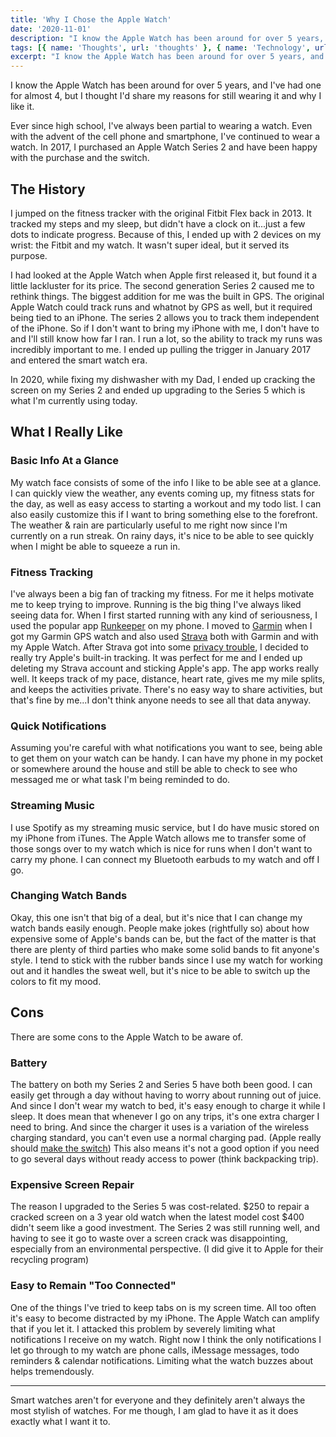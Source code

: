 ```yaml
---
title: 'Why I Chose the Apple Watch'
date: '2020-11-01'
description: "I know the Apple Watch has been around for over 5 years, and I've had one for almost 4, but I thought I'd share my reasons for still wearing it and why I like it."
tags: [{ name: 'Thoughts', url: 'thoughts' }, { name: 'Technology', url: 'technology' }, { name: 'Apple', url: 'apple' }]
excerpt: "I know the Apple Watch has been around for over 5 years, and I've had one for almost 4, but I thought I'd share my reasons for still wearing it and why I like it."
---
```


I know the Apple Watch has been around for over 5 years, and I've had one for almost 4, but I thought I'd share my reasons for still wearing it and why I like it.

Ever since high school, I've always been partial to wearing a watch. Even with the advent of the cell phone and smartphone, I've continued to wear a watch. In 2017, I purchased an Apple Watch Series 2 and have been happy with the purchase and the switch.

<PostImage src="/images/posts/2020-11-01-apple-watch/applewatch.jpg" alt="My Apple Watch" width={1199} height={898} shadowed centered />

## The History

I jumped on the fitness tracker with the original Fitbit Flex back in 2013. It tracked my steps and my sleep, but didn't have a clock on it...just a few dots to indicate progress. Because of this, I ended up with 2 devices on my wrist: the Fitbit and my watch. It wasn't super ideal, but it served its purpose.

I had looked at the Apple Watch when Apple first released it, but found it a little lackluster for its price. The second generation Series 2 caused me to rethink things. The biggest addition for me was the built in GPS. The original Apple Watch could track runs and whatnot by GPS as well, but it required being tied to an iPhone. The series 2 allows you to track them independent of the iPhone. So if I don't want to bring my iPhone with me, I don't have to and I'll still know how far I ran. I run a lot, so the ability to track my runs was incredibly important to me. I ended up pulling the trigger in January 2017 and entered the smart watch era.

In 2020, while fixing my dishwasher with my Dad, I ended up cracking the screen on my Series 2 and ended up upgrading to the Series 5 which is what I'm currently using today.

## What I Really Like

### Basic Info At a Glance

My watch face consists of some of the info I like to be able see at a glance. I can quickly view the weather, any events coming up, my fitness stats for the day, as well as easy access to starting a workout and my todo list. I can also easily customize this if I want to bring something else to the forefront. The weather & rain are particularly useful to me right now since I'm currently on a run streak. On rainy days, it's nice to be able to see quickly when I might be able to squeeze a run in.

### Fitness Tracking

I've always been a big fan of tracking my fitness. For me it helps motivate me to keep trying to improve. Running is the big thing I've always liked seeing data for. When I first started running with any kind of seriousness, I used the popular app [Runkeeper](https://runkeeper.com/cms/) on my phone. I moved to [Garmin](https://connect.garmin.com/) when I got my Garmin GPS watch and also used [Strava](https://www.strava.com/) both with Garmin and with my Apple Watch. After Strava got into some [privacy trouble](https://www.theguardian.com/world/2018/jan/28/fitness-tracking-app-gives-away-location-of-secret-us-army-bases), I decided to really try Apple's built-in tracking. It was perfect for me and I ended up deleting my Strava account and sticking Apple's app. The app works really well. It keeps track of my pace, distance, heart rate, gives me my mile splits, and keeps the activities private. There's no easy way to share activities, but that's fine by me...I don't think anyone needs to see all that data anyway.

### Quick Notifications

Assuming you're careful with what notifications you want to see, being able to get them on your watch can be handy. I can have my phone in my pocket or somewhere around the house and still be able to check to see who messaged me or what task I'm being reminded to do.

### Streaming Music

I use Spotify as my streaming music service, but I do have music stored on my iPhone from iTunes. The Apple Watch allows me to transfer some of those songs over to my watch which is nice for runs when I don't want to carry my phone. I can connect my Bluetooth earbuds to my watch and off I go.

### Changing Watch Bands

Okay, this one isn't that big of a deal, but it's nice that I can change my watch bands easily enough. People make jokes (rightfully so) about how expensive some of Apple's bands can be, but the fact of the matter is that there are plenty of third parties who make some solid bands to fit anyone's style. I tend to stick with the rubber bands since I use my watch for working out and it handles the sweat well, but it's nice to be able to switch up the colors to fit my mood.

## Cons

There are some cons to the Apple Watch to be aware of.

### Battery

The battery on both my Series 2 and Series 5 have both been good. I can easily get through a day without having to worry about running out of juice. And since I don't wear my watch to bed, it's easy enough to charge it while I sleep. It does mean that whenever I go on any trips, it's one extra charger I need to bring. And since the charger it uses is a variation of the wireless charging standard, you can't even use a normal charging pad. (Apple really should [make the switch](https://www.theverge.com/2020/9/29/21441290/apple-watch-qi-wireless-charging-standard-environment-cable-proprietary-standard)) This also means it's not a good option if you need to go several days without ready access to power (think backpacking trip).

### Expensive Screen Repair

The reason I upgraded to the Series 5 was cost-related. $250 to repair a cracked screen on a 3 year old watch when the latest model cost $400 didn't seem like a good investment. The Series 2 was still running well, and having to see it go to waste over a screen crack was disappointing, especially from an environmental perspective. (I did give it to Apple for their recycling program)

### Easy to Remain "Too Connected"

One of the things I've tried to keep tabs on is my screen time. All too often it's easy to become distracted by my iPhone. The Apple Watch can amplify that if you let it. I attacked this problem by severely limiting what notifications I receive on my watch. Right now I think the only notifications I let go through to my watch are phone calls, iMessage messages, todo reminders & calendar notifications. Limiting what the watch buzzes about helps tremendously.

<hr />

Smart watches aren't for everyone and they definitely aren't always the most stylish of watches. For me though, I am glad to have it as it does exactly what I want it to.
